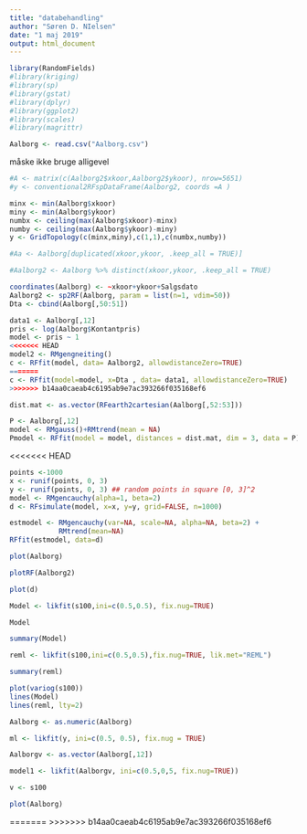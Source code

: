 ```yaml
---
title: "databehandling"
author: "Søren D. NIelsen"
date: "1 maj 2019"
output: html_document
---
```


```r
library(RandomFields)
#library(kriging)
#library(sp)
#library(gstat)
#library(dplyr)
#library(ggplot2)
#library(scales)
#library(magrittr)
```


```r
Aalborg <- read.csv("Aalborg.csv")
```

måske ikke bruge alligevel
```r
#A <- matrix(c(Aalborg2$xkoor,Aalborg2$ykoor), nrow=5651)
#y <- conventional2RFspDataFrame(Aalborg2, coords =A )
```

```r
minx <- min(Aalborg$xkoor)
miny <- min(Aalborg$ykoor)
numbx <- ceiling(max(Aalborg$xkoor)-minx)
numby <- ceiling(max(Aalborg$ykoor)-miny)
y <- GridTopology(c(minx,miny),c(1,1),c(numbx,numby))
```

```r
#Aa <- Aalborg[duplicated(xkoor,ykoor, .keep_all = TRUE)]
```


```r
#Aalborg2 <- Aalborg %>% distinct(xkoor,ykoor, .keep_all = TRUE)
```


```r
coordinates(Aalborg) <- ~xkoor+ykoor+Salgsdato
Aalborg2 <- sp2RF(Aalborg, param = list(n=1, vdim=50))
Dta <- cbind(Aalborg[,50:51])
```


```r
data1 <- Aalborg[,12]
pris <- log(Aalborg$Kontantpris)
model <- pris ~ 1
<<<<<<< HEAD
model2 <- RMgengneiting()
c <- RFfit(model, data= Aalborg2, allowdistanceZero=TRUE)
=======
c <- RFfit(model=model, x=Dta , data= data1, allowdistanceZero=TRUE)
>>>>>>> b14aa0caeab4c6195ab9e7ac393266f035168ef6
```

```r
dist.mat <- as.vector(RFearth2cartesian(Aalborg[,52:53]))
```
```r
P <- Aalborg[,12]
model <- RMgauss()+RMtrend(mean = NA)
Pmodel <- RFfit(model = model, distances = dist.mat, dim = 3, data = P)
```



<<<<<<< HEAD

```r
points <-1000 
x <- runif(points, 0, 3)
y <- runif(points, 0, 3) ## random points in square [0, 3]^2
model <- RMgencauchy(alpha=1, beta=2)
d <- RFsimulate(model, x=x, y=y, grid=FALSE, n=1000)
```
```r
estmodel <- RMgencauchy(var=NA, scale=NA, alpha=NA, beta=2) +
            RMtrend(mean=NA)
RFfit(estmodel, data=d)
```
```r
plot(Aalborg)
```

```r
plotRF(Aalborg2)
```
```r
plot(d)
```
```r
Model <- likfit(s100,ini=c(0.5,0.5), fix.nug=TRUE)
```
```r
Model
```
```r
summary(Model)
```
```r
reml <- likfit(s100,ini=c(0.5,0.5),fix.nug=TRUE, lik.met="REML")
```
```r
summary(reml)
```
```r
plot(variog(s100))
lines(Model)
lines(reml, lty=2)
```
```r
Aalborg <- as.numeric(Aalborg)
```
```r
ml <- likfit(y, ini=c(0.5, 0.5), fix.nug = TRUE)
```

```r
Aalborgv <- as.vector(Aalborg[,12])
```
```r
model1 <- likfit(Aalborgv, ini=c(0.5,0,5, fix.nug=TRUE))
```

```r
v <- s100
```
```r
plot(Aalborg)
```

=======
>>>>>>> b14aa0caeab4c6195ab9e7ac393266f035168ef6

